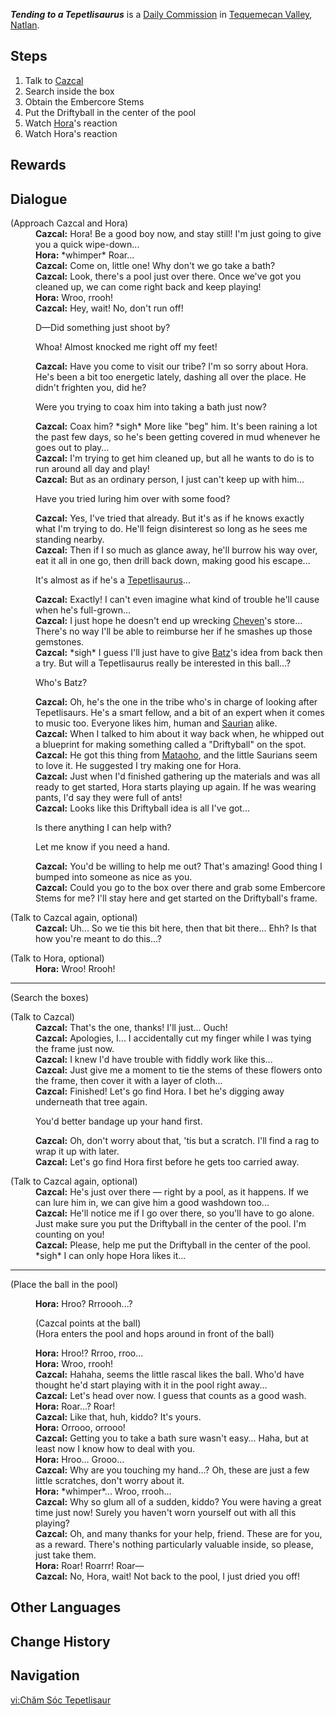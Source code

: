 {{Quest Infobox
|id            = 25020
|type          = Commission
|image         = <!--Commission {{subst:#titleparts:{{subst:PAGENAME}}}}.png-->
|startLocation = [[Tequemecan Valley]], [[Natlan]]
|region        = Natlan
|area          = Tequemecan Valley
|subarea       = "Children of Echoes"
|rewards       = 
|next          = Tending to a Tepetlisaurus: In Need of a Trim
|next2         = Tending to a Tepetlisaurus: In Search of a Recipe
|otherRewards  = AR-Dependent Rewards
|characters    = Cazcal; Hora; Traveler
|npc           = Cazcal
}}
'''''Tending to a Tepetlisaurus''''' is a [[Daily Commission]] in [[Tequemecan Valley]], [[Natlan]].

==Steps==
# Talk to [[Cazcal]]
# Search inside the box
# Obtain the Embercore Stems
# Put the Driftyball in the center of the pool
# Watch [[Hora]]'s reaction
# Watch Hora's reaction

==Rewards==
{{Commission Rewards|full}}

==Dialogue==
{{Quest Description|While visiting the [[Children of Echoes]], you meet a very, very busy man...}}
{{Dialogue Start}}
;(Approach Cazcal and Hora)
:'''Cazcal:''' Hora! Be a good boy now, and stay still! I'm just going to give you a quick wipe-down...
:'''Hora:''' *whimper* Roar...
:'''Cazcal:''' Come on, little one! Why don't we go take a bath?
:'''Cazcal:''' Look, there's a pool just over there. Once we've got you cleaned up, we can come right back and keep playing!
:'''Hora:''' Wroo, rrooh!
:'''Cazcal:''' Hey, wait! No, don't run off!
:{{DIcon}} D&mdash;Did something just shoot by?
:{{DIcon}} Whoa! Almost knocked me right off my feet!
:'''Cazcal:''' Have you come to visit our tribe? I'm so sorry about Hora. He's been a bit too energetic lately, dashing all over the place. He didn't frighten you, did he?
:{{DIcon}} Were you trying to coax him into taking a bath just now?
:'''Cazcal:''' Coax him? *sigh* More like "beg" him. It's been raining a lot the past few days, so he's been getting covered in mud whenever he goes out to play...
:'''Cazcal:''' I'm trying to get him cleaned up, but all he wants to do is to run around all day and play!
:'''Cazcal:''' But as an ordinary person, I just can't keep up with him...
:{{DIcon}} Have you tried luring him over with some food?
:'''Cazcal:''' Yes, I've tried that already. But it's as if he knows exactly what I'm trying to do. He'll feign disinterest so long as he sees me standing nearby.
:'''Cazcal:''' Then if I so much as glance away, he'll burrow his way over, eat it all in one go, then drill back down, making good his escape...
:{{DIcon}} It's almost as if he's a [[Tepetlisaurus]]...
:'''Cazcal:''' Exactly! I can't even imagine what kind of trouble he'll cause when he's full-grown...
:'''Cazcal:''' I just hope he doesn't end up wrecking [[Cheven]]'s store... There's no way I'll be able to reimburse her if he smashes up those gemstones.
:'''Cazcal:''' *sigh* I guess I'll just have to give [[Batz]]'s idea from back then a try. But will a Tepetlisaurus really be interested in this ball...?
:{{DIcon}} Who's Batz?
:'''Cazcal:''' Oh, he's the one in the tribe who's in charge of looking after Tepetlisaurs. He's a smart fellow, and a bit of an expert when it comes to music too. Everyone likes him, human and [[Saurian]] alike.
:'''Cazcal:''' When I talked to him about it way back when, he whipped out a blueprint for making something called a "Driftyball" on the spot.
:'''Cazcal:''' He got this thing from [[Mataoho]], and the little Saurians seem to love it. He suggested I try making one for Hora.
:'''Cazcal:''' Just when I'd finished gathering up the materials and was all ready to get started, Hora starts playing up again. If he was wearing pants, I'd say they were full of ants!
:'''Cazcal:''' Looks like this Driftyball idea is all I've got...
:{{DIcon}} Is there anything I can help with?
:{{DIcon}} Let me know if you need a hand.
:'''Cazcal:''' You'd be willing to help me out? That's amazing! Good thing I bumped into someone as nice as you.
:'''Cazcal:''' Could you go to the box over there and grab some Embercore Stems for me? I'll stay here and get started on the Driftyball's frame.

;(Talk to Cazcal again, optional)
:'''Cazcal:''' Uh... So we tie this bit here, then that bit there... Ehh? Is that how you're meant to do this...?

;(Talk to Hora, optional)<!--same while indwelling-->
:'''Hora:''' Wroo! Rrooh!
----
;(Search the boxes)<!--{{DIcon}} Search the Boxes...-->
:{{Black Screen|You rummage through the box and find yourself a bundle of Embercore Stems...}}

;(Talk to Cazcal)
:'''Cazcal:''' That's the one, thanks! I'll just... Ouch!
:'''Cazcal:''' Apologies, I... I accidentally cut my finger while I was tying the frame just now.
:'''Cazcal:''' I knew I'd have trouble with fiddly work like this...
:'''Cazcal:''' Just give me a moment to tie the stems of these flowers onto the frame, then cover it with a layer of cloth...
:{{Black Screen|Cazcal continues struggling away with the Driftyball, finally managing to complete it after cutting his hand three more times...}}
:'''Cazcal:''' Finished! Let's go find Hora. I bet he's digging away underneath that tree again.
:{{DIcon}} You'd better bandage up your hand first.
:'''Cazcal:''' Oh, don't worry about that, 'tis but a scratch. I'll find a rag to wrap it up with later.
:'''Cazcal:''' Let's go find Hora first before he gets too carried away.

;(Talk to Cazcal again, optional)
:'''Cazcal:''' He's just over there &mdash; right by a pool, as it happens. If we can lure him in, we can give him a good washdown too...
:'''Cazcal:''' He'll notice me if I go over there, so you'll have to go alone. Just make sure you put the Driftyball in the center of the pool. I'm counting on you!
:'''Cazcal:''' Please, help me put the Driftyball in the center of the pool. *sigh* I can only hope Hora likes it...
----
;(Place the ball in the pool)
:{{Black Screen|You put the Driftyball in the pool.}}
:{{DIcon|Idle}} '''Hora:''' Hroo? Rrroooh...?
:;(Cazcal points at the ball)
:;(Hora enters the pool and hops around in front of the ball)
:'''Hora:''' Hroo!? Rrroo, rroo...
:'''Hora:''' Wroo, rrooh!
:{{Black Screen|With a joyful look, Hora grabs the Driftyball before rolling around in the pool. The water splashes everywhere, washing all the mud on his body off...}}
:'''Cazcal:''' Hahaha, seems the little rascal likes the ball. Who'd have thought he'd start playing with it in the pool right away...
:'''Cazcal:''' Let's head over now. I guess that counts as a good wash.
:'''Hora:''' Roar...? Roar!
:'''Cazcal:''' Like that, huh, kiddo? It's yours.
:'''Hora:''' Orrooo, orrooo!
:'''Cazcal:''' Getting you to take a bath sure wasn't easy... Haha, but at least now I know how to deal with you.
:'''Hora:''' Hroo... Grooo...
:'''Cazcal:''' Why are you touching my hand...? Oh, these are just a few little scratches, don't worry about it.
:'''Hora:''' *whimper*... Wroo, rrooh...
:'''Cazcal:''' Why so glum all of a sudden, kiddo? You were having a great time just now! Surely you haven't worn yourself out with all this playing?
:'''Cazcal:''' Oh, and many thanks for your help, friend. These are for you, as a reward. There's nothing particularly valuable inside, so please, just take them.
:'''Hora:''' Roar! Roarrr! Roar&mdash;
:'''Cazcal:''' No, Hora, wait! Not back to the pool, I just dried you off!
{{Dialogue End}}

==Other Languages==
{{Other Languages
|en       = Tending to a Tepetlisaurus
|zhs      = 洗理嵴锋
|zhs_rm   = 
|zht      = 梳洗嵴鋒
|zht_rm   = 
|zh_tl    = 
|ja       = テペトル竜サロン
|ja_rm    = Tepetoru-ryuu Saron
|ja_tl    = Tepetlisaurus Salon
|ko       = 산룡 돌보기
|ko_tl    = 
|es       = Tepetlimpieza
|es_tl    = Tepetcleanliness
|fr       = Aux soins d'un tepetlisaure
|fr_tl    = Care of a Tepetlisaurus
|ru       = Уход за тепетлизавром
|ru_tl    = 
|th       = ดูแล Tepetlisaur
|th_rm    = 
|th_tl    = 
|vi       = Chăm Sóc Tepetlisaur
|vi_tl    = 
|de       = Die Pflege eines Tepetlisauriers
|de_tl    = The Care of a Tepetlisaurus
|id       = Mengasuh Tepetlisaurus
|id_tl    = 
|pt       = Cuidando de um Tepetlissauro
|pt_tl    = 
|tr       = Tepetlizor Bakımı
|tr_tl    = 
|it       = Come accudire un Tepetlisauro
|it_tl    = 
}}

==Change History==
{{Change History|5.0}}

==Navigation==
{{Commission Navbox|Natlan}}

[[vi:Chăm Sóc Tepetlisaur]]